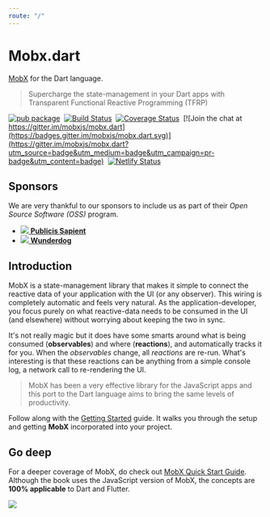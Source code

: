 ```yaml
---
route: "/"
---
```



# Mobx.dart

[MobX](https://github.com/mobxjs/mobx) for the Dart language.

> Supercharge the state-management in your Dart apps with Transparent Functional Reactive Programming (TFRP)

[![pub package](https://img.shields.io/pub/v/mobx.svg)](https://pub.dartlang.org/packages/mobx)&nbsp;
[![Build Status](https://travis-ci.com/mobxjs/mobx.dart.svg?branch=master)](https://travis-ci.com/mobxjs/mobx.dart)&nbsp;
[![Coverage Status](https://img.shields.io/codecov/c/github/mobxjs/mobx.dart/master.svg)](https://codecov.io/gh/mobxjs/mobx.dart)&nbsp;
[![Join the chat at https://gitter.im/mobxjs/mobx.dart](https://badges.gitter.im/mobxjs/mobx.dart.svg)](https://gitter.im/mobxjs/mobx.dart?utm_source=badge&utm_medium=badge&utm_campaign=pr-badge&utm_content=badge)&nbsp;
[![Netlify Status](https://api.netlify.com/api/v1/badges/05330d31-0411-4aac-a278-76615bcaff9e/deploy-status)](https://app.netlify.com/sites/mobx-dart/deploys)&nbsp;

## Sponsors

We are very thankful to our sponsors to include us as part of their _Open Source Software (OSS)_ program.

- [<img src={publicisSapientLogo} height={64} /> **Publicis Sapient**](https://publicis.sapient.com)
- [<img src={wunderdogLogo} height={64} /> **Wunderdog**](https://wunderdog.fi)

## Introduction

MobX is a state-management library that makes it simple to connect the
reactive data of your application with the UI (or any observer). This wiring is completely automatic
and feels very natural. As the application-developer, you focus purely on what reactive-data
needs to be consumed in the UI (and elsewhere) without worrying about keeping the two
in sync.

It's not really magic but it does have some smarts around what is being consumed (**observables**)
and where (**reactions**), and automatically tracks it for you. When the _observables_
change, all _reactions_ are re-run. What's interesting is that these reactions can be anything from a simple
console log, a network call to re-rendering the UI.

> MobX has been a very effective library for the JavaScript
> apps and this port to the Dart language aims to bring the same levels of productivity.

Follow along with the [Getting Started](/getting-started) guide. It walks you through the setup and getting **MobX** incorporated into your project.

## Go deep

For a deeper coverage of MobX, do check out [MobX Quick Start Guide](https://www.packtpub.com/web-development/mobx-quick-start-guide). Although the book uses the JavaScript version of MobX, the concepts are **100% applicable** to Dart and Flutter.

[![](https://github.com/mobxjs/mobx.dart/raw/master/docs/src/images/book.png)](https://www.packtpub.com/web-development/mobx-quick-start-guide)
